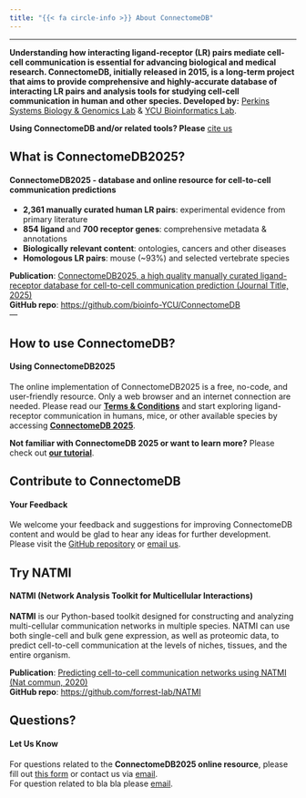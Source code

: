 ```yaml
---
title: "{{< fa circle-info >}} About ConnectomeDB"
---
```


---

**Understanding how interacting ligand-receptor (LR) pairs mediate cell-cell communication is essential for advancing biological and medical research. ConnectomeDB, initially released in 2015, is a long-term project that aims to provide comprehensive and highly-accurate database of interacting LR pairs and analysis tools for studying cell-cell communication in human and other species. Developed by:** [Perkins Systems Biology & Genomics Lab](https://perkins.org.au/research/labs/cancer-program/systems-biology-and-genomics-overview/) & [YCU Bioinformatics Lab](https://www-user.yokohama-cu.ac.jp/~bioinfo/hp/).

**Using ConnectomeDB and/or related tools? Please** [cite us](citeus.qmd)  
<span class="half-break"></span>

::: {.panel-tabset}

## **What is ConnectomeDB2025?**

#### **ConnectomeDB2025 - database and online resource for cell-to-cell communication predictions**
<span class="half-break"></span>

- **2,361 manually curated human LR pairs**: experimental evidence from primary literature\
- **854 ligand** and **700 receptor genes**: comprehensive metadata & annotations\
- **Biologically relevant content**: ontologies, cancers and other diseases\
- **Homologous LR pairs**: mouse (~93%) and selected vertebrate species\

<span class="half-break"></span>
**Publication**: [ ConnectomeDB2025, a high quality manually curated ligand-receptor database for cell-to-cell communication prediction (Journal Title, 2025)](https://doi.org/10.1038/s41467-020-18873-z)  
**GitHub repo**: <https://github.com/bioinfo-YCU/ConnectomeDB>  
---

## **How to use ConnectomeDB?**

#### **Using ConnectomeDB2025**
<span class="half-break"></span>

The online implementation of ConnectomeDB2025 is a free, no-code, and user-friendly resource. Only a web browser and an internet connection are needed. Please read our [**Terms & Conditions**](policy.qmd) and start exploring ligand-receptor communication in humans, mice, or other available species by accessing [**ConnectomeDB 2025**](database.qmd).

<span class="half-break"></span>
**Not familiar with ConnectomeDB 2025 or want to learn more?** Please check out [**our tutorial**](tutorials.qmd).

## **Contribute to ConnectomeDB**

#### **Your Feedback**
<span class="half-break"></span>

We welcome your feedback and suggestions for improving ConnectomeDB content and would be glad to hear any ideas for further development.  
Please visit the [GitHub repository](https://github.com/bioinfo-YCU/ConnectomeDB) or [email us](mailto:need_to_think@com).

## **Try NATMI**

#### **NATMI (Network Analysis Toolkit for Multicellular Interactions)**
<span class="half-break"></span>

**NATMI** is our Python-based toolkit designed for constructing and analyzing multi-cellular communication networks in multiple species. NATMI can use both single-cell and bulk gene expression, as well as proteomic data, to predict cell-to-cell communication at the levels of niches, tissues, and the entire organism.

<span class="half-break"></span>

**Publication**: [Predicting cell-to-cell communication networks using NATMI (Nat commun, 2020)](https://doi.org/10.1038/s41467-020-18873-z)   
**GitHub repo**: <https://github.com/forrest-lab/NATMI> 


## **Questions?**

#### **Let Us Know**
<span class="half-break"></span>

For questions related to the **ConnectomeDB2025 online resource**, please fill out [this form](this form) or contact us via [email](mailto:bioinfo@yokohama-cu.ac.jp).  
For question related to bla bla please [email](mailto:xxx@.com;mailto:xxx@.com;).

:::
